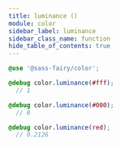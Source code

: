 ```yaml
---
title: luminance ()
module: color
sidebar_label: luminance
sidebar_class_name: function
hide_table_of_contents: true
---
```


<FieldDetails />

```scss
@use '@sass-fairy/color';

@debug color.luminance(#fff);
  // 1

@debug color.luminance(#000);
  // 0

@debug color.luminance(red);
  // 0.2126
```
